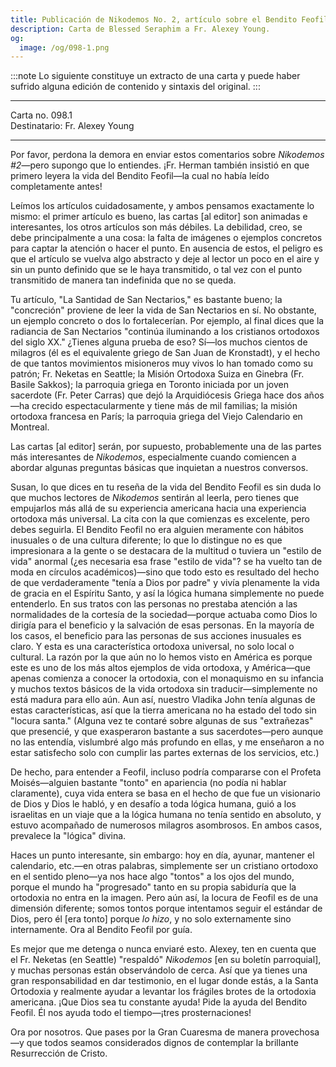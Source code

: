 ```yaml
---
title: Publicación de Nikodemos No. 2, artículo sobre el Bendito Feofil, ejemplos de la Sagrada Locura
description: Carta de Blessed Seraphim a Fr. Alexey Young.
og:
  image: /og/098-1.png
---
```


:::note
Lo siguiente constituye un extracto de una carta y puede haber sufrido alguna edición de contenido y sintaxis del original.
:::

---

<div style={{textAlign:'right', fontFamily:'monospace'}}>Carta no. 098.1</div>
<div style={{textAlign:'left', fontFamily:'monospace'}}>Destinatario: Fr. Alexey Young</div>

---

Por favor, perdona la demora en enviar estos comentarios sobre *Nikodemos #2*—pero supongo que lo entiendes. ¡Fr. Herman también insistió en que primero leyera la vida del Bendito Feofil—la cual no había leído completamente antes!

Leímos los artículos cuidadosamente, y ambos pensamos exactamente lo mismo: el primer artículo es bueno, las cartas [al editor] son animadas e interesantes, los otros artículos son más débiles. La debilidad, creo, se debe principalmente a una cosa: la falta de imágenes o ejemplos concretos para captar la atención o hacer el punto. En ausencia de estos, el peligro es que el artículo se vuelva algo abstracto y deje al lector un poco en el aire y sin un punto definido que se le haya transmitido, o tal vez con el punto transmitido de manera tan indefinida que no se queda.

Tu artículo, "La Santidad de San Nectarios," es bastante bueno; la "concreción" proviene de leer la vida de San Nectarios en sí. No obstante, un ejemplo concreto o dos lo fortalecerían. Por ejemplo, al final dices que la radiancia de San Nectarios "continúa iluminando a los cristianos ortodoxos del siglo XX." ¿Tienes alguna prueba de eso? Sí—los muchos cientos de milagros (él es el equivalente griego de San Juan de Kronstadt), y el hecho de que tantos movimientos misioneros muy vivos lo han tomado como su patrón; Fr. Neketas en Seattle; la Misión Ortodoxa Suiza en Ginebra (Fr. Basile Sakkos); la parroquia griega en Toronto iniciada por un joven sacerdote (Fr. Peter Carras) que dejó la Arquidiócesis Griega hace dos años—ha crecido espectacularmente y tiene más de mil familias; la misión ortodoxa francesa en París; la parroquia griega del Viejo Calendario en Montreal.

Las cartas [al editor] serán, por supuesto, probablemente una de las partes más interesantes de *Nikodemos*, especialmente cuando comiencen a abordar algunas preguntas básicas que inquietan a nuestros conversos.

Susan, lo que dices en tu reseña de la vida del Bendito Feofil es sin duda lo que muchos lectores de *Nikodemos* sentirán al leerla, pero tienes que empujarlos más allá de su experiencia americana hacia una experiencia ortodoxa más universal. La cita con la que comienzas es excelente, pero debes seguirla. El Bendito Feofil no era alguien meramente con hábitos inusuales o de una cultura diferente; lo que lo distingue no es que impresionara a la gente o se destacara de la multitud o tuviera un "estilo de vida" anormal (¿es necesaria esa frase "estilo de vida"? se ha vuelto tan de moda en círculos académicos)—sino que todo esto es resultado del hecho de que verdaderamente "tenía a Dios por padre" y vivía plenamente la vida de gracia en el Espíritu Santo, y así la lógica humana simplemente no puede entenderlo. En sus tratos con las personas no prestaba atención a las normalidades de la cortesía de la sociedad—porque actuaba como Dios lo dirigía para el beneficio y la salvación de esas personas. En la mayoría de los casos, el beneficio para las personas de sus acciones inusuales es claro. Y esta es una característica ortodoxa universal, no solo local o cultural. La razón por la que aún no lo hemos visto en América es porque este es uno de los más altos ejemplos de vida ortodoxa, y América—que apenas comienza a conocer la ortodoxia, con el monaquismo en su infancia y muchos textos básicos de la vida ortodoxa sin traducir—simplemente no está madura para ello aún. Aun así, nuestro Vladika John tenía algunas de estas características, así que la tierra americana no ha estado del todo sin "locura santa." (Alguna vez te contaré sobre algunas de sus "extrañezas" que presencié, y que exasperaron bastante a sus sacerdotes—pero aunque no las entendía, vislumbré algo más profundo en ellas, y me enseñaron a no estar satisfecho solo con cumplir las partes externas de los servicios, etc.)

De hecho, para entender a Feofil, incluso podría compararse con el Profeta Moisés—alguien bastante "tonto" en apariencia (no podía ni hablar claramente), cuya vida entera se basa en el hecho de que fue un visionario de Dios y Dios le habló, y en desafío a toda lógica humana, guió a los israelitas en un viaje que a la lógica humana no tenía sentido en absoluto, y estuvo acompañado de numerosos milagros asombrosos. En ambos casos, prevalece la "lógica" divina.

Haces un punto interesante, sin embargo: hoy en día, ayunar, mantener el calendario, etc.—en otras palabras, simplemente ser un cristiano ortodoxo en el sentido pleno—ya nos hace algo "tontos" a los ojos del mundo, porque el mundo ha "progresado" tanto en su propia sabiduría que la ortodoxia no entra en la imagen. Pero aún así, la locura de Feofil es de una dimensión diferente; somos tontos porque intentamos seguir el estándar de Dios, pero él [era tonto] porque *lo hizo*, y no solo externamente sino internamente. Ora al Bendito Feofil por guía.

Es mejor que me detenga o nunca enviaré esto. Alexey, ten en cuenta que el Fr. Neketas (en Seattle) "respaldó" *Nikodemos* [en su boletín parroquial], y muchas personas están observándolo de cerca. Así que ya tienes una gran responsabilidad en dar testimonio, en el lugar donde estás, a la Santa Ortodoxia y realmente ayudar a levantar los frágiles brotes de la ortodoxia americana. ¡Que Dios sea tu constante ayuda! Pide la ayuda del Bendito Feofil. Él nos ayuda todo el tiempo—¡tres prosternaciones!

Ora por nosotros. Que pases por la Gran Cuaresma de manera provechosa—y que todos seamos considerados dignos de contemplar la brillante Resurrección de Cristo.
